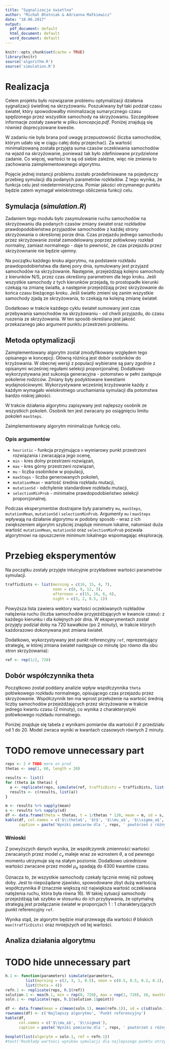 ```yaml
---
title: "Sygnalizacja świetlna"
author: "Michał Błotniak & Adrianna Małkiewicz"
date: "10.06.2017"
output:
  pdf_document: default
  html_document: default
  word_document: default
---
```


```r
knitr::opts_chunk$set(cache = TRUE)
library(knitr)
source('algorithm.R')
source('simulation.R')
```

# Realizacja
Celem projektu było rozwiązanie problemu optymalizacji działania sygnalizacji świetlnej na skrzyżowaniu. Poszukiwany
był taki podział czasu świateł, który spowodowałby minimalizację sumarycznego czasu spędzonego przez wszystkie samochody
na skrzyżowaniu. Szczegółowe informacje zostały zawarte w pliku _koncepcja.pdf_. Poniżej znajdują się również
doprecyzowane kwestie.

W zadaniu nie była brana pod uwagę przepustowość (liczba samochodów, którym udało się w ciągu całej doby przejechać).
Za wartość minimalizowaną została przyjęta suma czasów oczekiwania samochodów na wjazd na skrzyżowanie, ponieważ tak
było zdefiniowane przydzielone zadanie. Co więcej, wartości te są od siebie zależne, więc nie zmienia to zachowania
zaimplementowanego algorytmu.

Pojęcie jednej instancji problemu zostało przedefiniowane na pojedynczy przebieg symulacji dla podanych parametrów
rozkładów. Z tego wynika, że funkcja celu jest niedeterministyczna. Pomiar jakości otrzymanego punktu będzie zatem
wymagał wielokrotnego obliczenia funkcji celu.

## Symulacja (_simulation.R_)
Zadaniem tego modułu było zasymulowanie ruchu samochodów na skrzyżowaniu dla podanych czasów zmiany świateł oraz
rozkładów prawdopodobieństwa przyjazdów samochodów z każdej strony skrzyżowania o określonej porze dnia. Czas przejazdu
jednego samochodu przez skrzyżowanie został zamodelowany poprzez połówkowy rozkład normalny, zamiast normalnego - daje
to pewność, że czas przejazdu przez skrzyżownanie nie będzie ujemny.

Na początku każdego kroku algorytmu, na podstawie rozkładu prawdopodobieństwa dla danej pory dnia, symulowany jest
przyjazd samochodów na skrzyżowanie. Następnie, przejeżdżają kolejno samochody z kierunków N/S, przez czas określony
parametrem dla tego kroku. Jeśli wszystkie samochody z tych kierunków przejadą, to prostopadłe kierunki czekają na
zmianę światła, a następnie przejeżdżają przez skrzyżowanie do końca czasu bieżącego kroku. Jeśli światło zmieni się
zanim wszystkie samochody zjadą ze skrzyżowania, to czekają na kolejną zmianę świateł.

Dodatkowo w trakcie każdego cyklu świateł sumowany jest czas przebywania samochodów na skrzyżowaniu - od chwili
przyjazdu, do czasu ruszenia ze skrzyżowania. W ten sposób określana jest jakość przekazanego jako argument punktu
przestrzeni problemu.

## Metoda optymalizacji
Zaimplementowany algorytm został zmodyfikowany względem tego opisanego w koncepcji. Główną różnicą jest dobór osobników
do krzyżowania. W obecnej wersji z populacji wybierane są pary zgodnie z opisanymi wcześniej regułami selekcji
proporcjonalnej. Dodatkowo wykorzystywana jest sukcesja generacyjna - potomstwo w pełni zastępuje pokolenie rodziców.
Zmiany były podyktowane kwestiami wydajnościowymi. Wykorzystywane wcześniej krzyżowanie każdy z każdym wymagało
wielokrotnego uruchamiania symulacji dla potomstwa bardzo niskiej jakości.

W trakcie działania algorytmu zapisywany jest najlepszy osobnik ze wszystkich pokoleń. Osobnik ten jest zwracany
po osiągnięciu limitu pokoleń `maxSteps`. 

Zaimplementowany algorytm minimalizuje funkcję celu.

### Opis argumentów
- `heuristic` - funkcja przyjmująca `n` wymiarowy punkt przestrzeni rozwiązania i zwracająca jego ocenę,
- `min` - kres dolny przestrzeni rozwiązań,
- `max` - kres górny przestrzeni rozwiązań,
- `mu` - liczba osobników w populacji,
- `maxSteps` - liczba generowanych pokoleń,
- `mutationMean` - wartość średnia rozkładu mutacji,
- `mutationSd` - odchylenie standardowe rozkładu mutacji,
- `selectionMinProb` - minimalne prawdopodobieństwo selekcji proporcjonalnej.

Podczas eksperymentów dostrajane były parametry `mu`, `maxSteps`, `mutationMean`, `mutationSd` i `selectionMinProb`.
Argumenty `mu` i `maxSteps` wpływają na działanie algorytmu w podobny sposób - wraz z ich zwiększeniem algorytm
szybciej znajduje minimum lokalne, natomiast duża wartość `mutationMean`, `mutationSd` oraz `selectionMinProb` pozwala
algorytmowi na opuszczenie minimum lokalnego wspomagając eksplorację.

# Przebieg eksperymentów
Na początku zostały przyjęte intuicyjnie przykładowe wartości parametrów symulacji.

```r
trafficDists <- list(morning = c(16, 15, 4, 7),
                     noon = c(8, 9, 12, 3),
                     afternoon = c(15, 16, 6, 6),
                     night = c(3, 2, 0.5, 1))
```

Powyższa lista zawiera wektory wartości oczekiwanych rozkładów natężenia ruchu (liczba samochodów przyjeżdżających
w kwancie czasu): z każdego kierunku i dla kolejnych pór dnia. W eksperymentach został przyjęty podział doby
na 720 kawałków (po 2 minuty), w trakcie których każdorazowo dokonywana jest zmiana świateł.

Dodatkowo, wykorzystywany jest punkt referencyjny `ref`, reprezentujący strategię, w której zmiana świateł następuje co
minutę (po równo dla obu stron skrzyżowania):

```r
ref <- rep(1/2, 720)
```

## Dobór współczynnika theta
Początkowo został poddany analizie wpływ współczynnika `theta` połówkowego rozkładu normalnego, opisującego czas
przejazdu przez skrzyżowanie. Współczynnik ten ma wprost przełożenie na wartość średnią liczby samochodów
przejeżdżających przez skrzyżowanie w trakcie jednego kwantu czasu (2 minuty), co wynika z charakterystyki połówkowego
rozkładu normalnego.

Poniżej znajduje się tabela z wynikami pomiarów dla wartości $\theta$ z przedziału od 1 do 20. Model zwraca wyniki w
kwantach czasowych równych 2 minuty.

# TODO remove unnecessary part
```r
reps <- 2 # TODO more on prod
thetas <- seq(1, 60, length = 20)

results <- list()
for (theta in thetas) {
  a <- replicate(reps, simulate(ref, trafficDists = trafficDists, list(theta = theta)))
  results <- c(results, list(a))
}

m <- results %>% sapply(mean)
s <- results %>% sapply(sd)
df <- data.frame(theta = thetas, t = 1/thetas * 120, mean = m, sd = s, cv = s/m)
kable(df, col.names = c('$\\theta$', '$t$', '$\\mu_a$', '$\\sigma_a$', '$c_v$'),
      caption = paste('Wyniki pomiarów dla ', reps, ' powtórzeń z różnymi wartościami $\\theta$.'))
```

### Wnioski

Z powyższych danych wynika, że współczynnik zmienności wartości zwracanych przez model $c_v$ maleje wraz ze wzrostem
$\theta$, a od pewnego momentu utrzymuje się na stałym poziomie. Dodatkowo uśrednione wartości zwracane przez model
$\mu_a$ spadają do $4300$ kwantów czasu.

Oznacza to, że wszystkie samochody czekały łącznie mniej niż połowę doby. Jest to niepożądane zjawisko, spowodowane zbyt
dużą wartością współczynnika $\theta$ (znacznie większą niż największa wartość oczekiwana natężenia ruchu, która była
równa 16). W takiej sytuacji samochody przejeżdżają tak szybko w stosunku do ich przybywania, że optymalną strategią jest
przełączanie świateł w proporcjach $1:1$ charakteryzjących punkt referencyjny `ref`.

Wynika stąd, że algorytm będzie miał przewagę dla wartości $\theta$ bliskich `max(trafficDists)` oraz mniejszych od tej
wartości.

## Analiza działania algorytmu



# TODO hide unnecessary part
```r
h.1 <- function(parameters) simulate(parameters,
         list(morning = c(2, 3, 1, 0.5), noon = c(0.5, 0.5, 0.2, 0.1), afternoon = c(4, 5, 2, 1), night = c(0.3, 0.2, 0.05, 0.1)),
         list(theta = 4))
refn.1 <- replicate(reps, h.1(ref))
solution.1 <- mea(h.1, min = rep(0, 720), max = rep(1, 720), 10, maxSteps = 100, mutationMean = 0.01)
soln.1 <- replicate(reps, h.1(solution.1$point))

df <- data.frame(mean = c(mean(soln.1), mean(refn.1)), sd = c(sd(soln.1), sd(refn.1)))
rownames(df) <- c('Najlepszy algorytmu', 'Punkt referencyjny')
kable(df,
      col.names = c('$\\mu_a$', '$\\sigma$'),
      caption = paste('Wyniki pomiarów dla ', reps, ' powtórzeń z różnymi wartościami $\\theta$.'))

boxplot(list(algorytm = soln.1, ref = refn.1))
#text('Rozkłady wartości wyników symulacji dla najlepszego punktu otrzymanego przez algorytm i punktu referencyjnego.')
```
